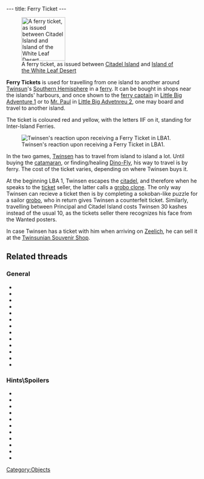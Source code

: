 ---
title: Ferry Ticket
---

[[Image:Ticket.gif|right|115px|thumb|A ferry ticket, as issued between [[Citadel Island]] and [[Island of the White Leaf Desert]]]]

'''Ferry Tickets''' is used for travelling from one island to another around [[Twinsun]]'s [[Southern Hemisphere]] in a [[ferry]]. It can be bought in shops near the islands' harbours, and once shown to the [[ferry captain]] in [[Little Big Adventure 1]] or to [[Mr. Paul]] in [[Little Big Advetnreu 2]], one may board and travel to another island.

The ticket is coloured red and yellow, with the letters IIF on it, standing for Inter-Island Ferries.

[[Image:LBA1_-_Twinsen_obtains_Ferry_Ticket.JPG|right|thumb|Twinsen's reaction upon receiving a Ferry Ticket in LBA1.]]

In the two games, [[Twinsen]] has to travel from island to island a lot. Until buying the [[catamaran]], or finding/healing [[Dino-Fly]], his way to travel is by ferry. The cost of the ticket varies, depending on where Twinsen buys it.

At the beginning LBA 1, Twinsen escapes the [[citadel]], and therefore when he speaks to the [[Ferry ticket clerk (rabbibunny)|ticket]] seller, the latter calls a [[grobo clone]]. The only way Twinsen can recieve a ticket then is by completing a sokoban-like puzzle for a sailor [[grobo]], who in return gives Twinsen a counterfeit ticket. Similarly, travelling between Principal and Citadel Island costs Twinsen 30 kashes instead of the usual 10, as the tickets seller there recognizes his face from the Wanted posters.

In case Twinsen has a ticket with him when arriving on [[Zeelich]], he can sell it at the [[Twinsunian Souvenir Shop]].

==Related threads==
===General===
* {{thread|id=11024|title=some fun stuff and tips}}
* {{thread|id=95|title= Rain on Desert Island in LBA 2}}
* {{thread|id=8267|title=Bug Thingy...}}
* {{thread|id=6443|title=Raining on desert island glitch.}}
* {{thread|id=5140|title=Zoe and Twinsen}}
* {{thread|id=4666|title=Cheating Bugs! There everywhere!}}
* {{thread|id=2132|title=LBA 2 - Citadel Island}}
* {{thread|id=1693|title=My, my...}}
* {{thread|id=1756|title=bugs}}
* {{thread|id=1281|title=Bugs:)}}
* {{thread|id=677|title=Another Quote}}
* {{thread|id=418|title=hehe...}}
* {{thread|id=368|title=Little Big Adventure 2}}

===Hints\Spoilers===
* {{thread|id=8708|title=A Tralu thingie}}
* {{thread|id=7717|title=Cheat poll}}
* {{thread|id=7360|title=Found a way to make your Dino-Fly fly with the rain}}
* {{thread|id=6978|title=LBA2 Bug makes it easier.}}
* {{thread|id=6414|title=It is a bug?}}
* {{thread|id=5660|title=Let me add something to the "take zoe to desert island" trick}}
* {{thread|id=5695|title=i dont know if this wuz found already, but heres a bug for begginers}}
* {{thread|id=5258|title=Desert Island in tha rain}}
* {{thread|id=2543|title=Dinofly Maddness}}
* {{thread|id=1312|title=Do you know this one?}}
* {{thread|id=673|title=Rain}}

[[Category:Objects]]